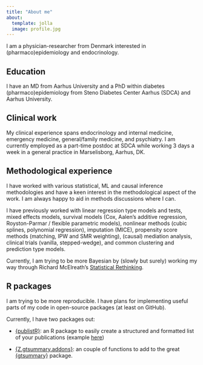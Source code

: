```yaml
---
title: "About me"
about:
  template: jolla
  image: profile.jpg
---
```


I am a physician-researcher from Denmark interested in (pharmaco)epidemiology and endocrinology. 

## Education
  
I have an MD from Aarhus University and a PhD within diabetes (pharmaco)epidemiology from Steno Diabetes Center Aarhus (SDCA) and Aarhus University.

## Clinical work

My clinical experience spans endocrinology and internal medicine, emergency medicine, general/family medicine, and psychiatry.
I am currently employed as a part-time postdoc at SDCA while working 3 days a week in a general practice in Marselisborg, Aarhus, DK.

## Methodological experience

I have worked with various statistical, ML and causal inference methodologies and have a keen interest in the methodological aspect of the work. I am always happy to aid in methods discussions where I can.

I have previously worked with linear regression type models and tests, mixed effects models, survival models (Cox, Aalen's additive regression, Royston-Parmar / flexible parametric models), nonlinear methods (cubic splines, polynomial regression), imputation (MICE), propensity score methods (matching, IPW and SMR weighting), (causal) mediation analysis, clinical trials (vanilla, stepped-wedge), and common clustering and prediction type models. 

Currently, I am trying to be more Bayesian by (slowly but surely) working my way through Richard McElreath's <a href="https://xcelab.net/rm/">Statistical Rethinking</a>.

## R packages

I am trying to be more reproducible. I have plans for implementing useful parts of my code in open-source packages (at least on GitHub).

Currently, I have two packages out:

- <a href="https://github.com/zheer-kejlberg/publistR">{publistR}</a>: an R package to easily create a structured and formatted list of your publications (example <a href="https://zheer.dk/cv/publications.html">here</a>)

- <a href="https://github.com/zheer-kejlberg/Z.gtsummary.addons">{Z.gtsummary.addons}</a>: an couple of functions to add to the great <a href="https://www.danieldsjoberg.com/gtsummary/">{gtsummary}</a> package.